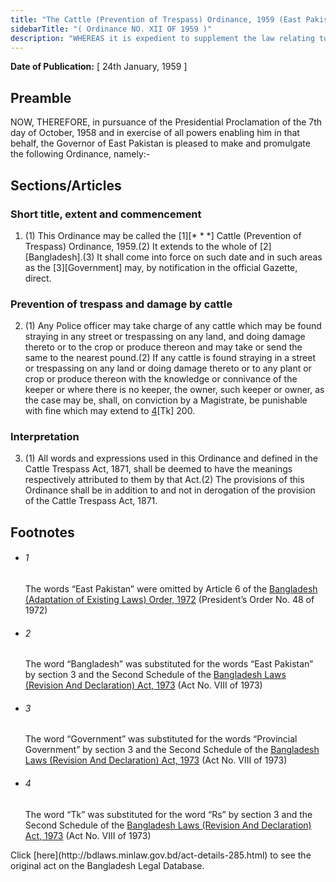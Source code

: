 ```yaml
---
title: "The Cattle (Prevention of Trespass) Ordinance, 1959 (East Pakistan Ordinance)"
sidebarTitle: "( Ordinance NO. XII OF 1959 )"
description: "WHEREAS it is expedient to supplement the law relating to trespass and damage of crops by cattle;"
---
```


**Date of Publication:** [ 24th January, 1959 ]

## Preamble

NOW, THEREFORE, in pursuance of the Presidential Proclamation of the 7th day of October, 1958 and in exercise of all powers enabling him in that behalf, the Governor of East Pakistan is pleased to make and promulgate the following Ordinance, namely:-

## Sections/Articles

### Short title, extent and commencement

1. (1) This Ordinance may be called the [1][\* \* \*] Cattle (Prevention of Trespass) Ordinance, 1959.(2) It extends to the whole of [2][Bangladesh].(3) It shall come into force on such date and in such areas as the [3][Government] may, by notification in the official Gazette, direct.

### Prevention of trespass and damage by cattle

2. (1) Any Police officer may take charge of any cattle which may be found straying in any street or trespassing on any land, and doing damage thereto or to the crop or produce thereon and may take or send the same to the nearest pound.(2) If any cattle is found straying in a street or trespassing on any land or doing damage thereto or to any plant or crop or produce thereon with the knowledge or connivance of the keeper or where there is no keeper, the owner, such keeper or owner, as the case may be, shall, on conviction by a Magistrate, be punishable with fine which may extend to [4](1)[Tk] 200.

### Interpretation

3. (1) All words and expressions used in this Ordinance and defined in the Cattle Trespass Act, 1871, shall be deemed to have the meanings respectively attributed to them by that Act.(2) The provisions of this Ordinance shall be in addition to and not in derogation of the provision of the Cattle Trespass Act, 1871.

## Footnotes

- ###### 1

  The words “East Pakistan” were omitted by Article 6 of the [Bangladesh (Adaptation of Existing Laws) Order, 1972](/act-388.html "Bangladesh (Adaptation of Existing Laws) Order, 1972 ") (President’s Order No. 48 of 1972)

- ###### 2

  The word “Bangladesh” was substituted for the words “East Pakistan” by section 3 and the Second Schedule of the [Bangladesh Laws (Revision And Declaration) Act, 1973](/act-430.html "Bangladesh Laws (Revision And Declaration) Act, 1973") (Act No. VIII of 1973)

- ###### 3

  The word “Government” was substituted for the words “Provincial Government” by section 3 and the Second Schedule of the [Bangladesh Laws (Revision And Declaration) Act, 1973](/act-430.html "Bangladesh Laws (Revision And Declaration) Act, 1973") (Act No. VIII of 1973)

- ###### 4

  The word “Tk” was substituted for the word “Rs” by section 3 and the Second Schedule of the [Bangladesh Laws (Revision And Declaration) Act, 1973](/act-430.html "Bangladesh Laws (Revision And Declaration) Act, 1973") (Act No. VIII of 1973)

<Note>
  Click [here](http://bdlaws.minlaw.gov.bd/act-details-285.html) to see the original act on the Bangladesh Legal Database.
</Note>
